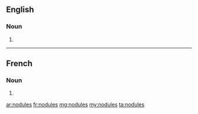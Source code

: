 ==English==

===Noun===
{{head|en}}

# {{plural of|nodule}}

----

==French==

===Noun===
{{head|fr|g=m-p}}

# {{plural of|nodule|lang=fr}}

[[ar:nodules]]
[[fr:nodules]]
[[mg:nodules]]
[[my:nodules]]
[[ta:nodules]]